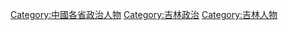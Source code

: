 [[Category:中國各省政治人物|Category:中國各省政治人物]]
[[Category:吉林政治|Category:吉林政治]]
[[Category:吉林人物|Category:吉林人物]]